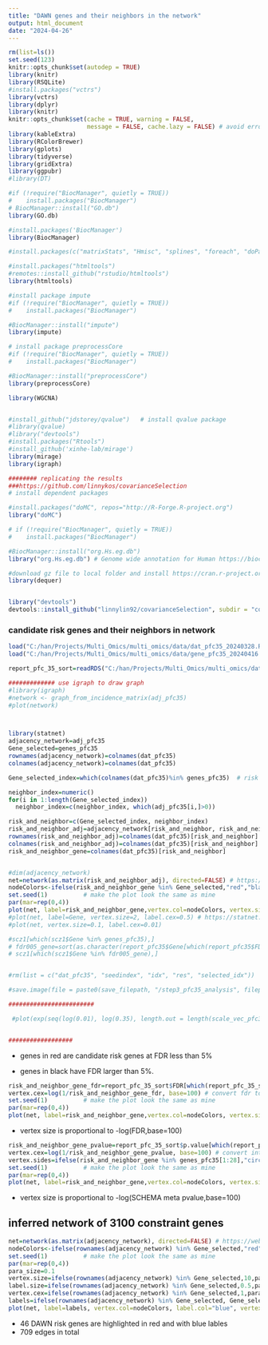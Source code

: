 ---
title: "DAWN genes and their neighbors in the network"
output: html_document
date: "2024-04-26"
---

```{r, echo=F, warning=F, message=F}
rm(list=ls())
set.seed(123)
knitr::opts_chunk$set(autodep = TRUE)
library(knitr)
library(RSQLite)
#install.packages("vctrs")
library(vctrs)
library(dplyr)
library(knitr)
knitr::opts_chunk$set(cache = TRUE, warning = FALSE, 
                      message = FALSE, cache.lazy = FALSE) # avoid error of long vectors https://stackoverflow.com/questions/39417003/long-vectors-not-supported-yet-error-in-rmd-but-not-in-r-script 
library(kableExtra)
library(RColorBrewer)
library(gplots)
library(tidyverse)
library(gridExtra)
library(ggpubr)
#library(DT)

#if (!require("BiocManager", quietly = TRUE))
#    install.packages("BiocManager")
# BiocManager::install("GO.db")
library(GO.db)

#install.packages('BiocManager')
library(BiocManager)

#install.packages(c("matrixStats", "Hmisc", "splines", "foreach", "doParallel", "fastcluster", "dynamicTreeCut", "survival"))

#install.packages("htmltools")
#remotes::install_github("rstudio/htmltools")
library(htmltools)

#install package impute 
#if (!require("BiocManager", quietly = TRUE))
#    install.packages("BiocManager")

#BiocManager::install("impute")
library(impute)

# install package preprocessCore
#if (!require("BiocManager", quietly = TRUE))
#    install.packages("BiocManager")

#BiocManager::install("preprocessCore")
library(preprocessCore)

library(WGCNA)


#install_github("jdstorey/qvalue")   # install qvalue package 
#library(qvalue)
#library("devtools")
#install.packages("Rtools")
#install_github('xinhe-lab/mirage')
library(mirage)
library(igraph)
```






```{r, echo=F, message=F, warning=F, results=F}
######## replicating the results 
###https://github.com/linnykos/covarianceSelection
# install dependent packages 

#install.packages("doMC", repos="http://R-Forge.R-project.org")
library("doMC")

# if (!require("BiocManager", quietly = TRUE))
#    install.packages("BiocManager")

#BiocManager::install("org.Hs.eg.db")
library("org.Hs.eg.db") # Genome wide annotation for Human https://bioconductor.org/packages/release/data/annotation/html/org.Hs.eg.db.html

#download gz file to local folder and install https://cran.r-project.org/src/contrib/Archive/dequer/
library(dequer)


library("devtools")
devtools::install_github("linnylin92/covarianceSelection", subdir = "covarianceSelection")

```

### candidate risk genes and their neighbors in network 

```{r, echo=F, message=F, warning=F, eval=T}

load("C:/han/Projects/Multi_Omics/multi_omics/data/dat_pfc35_20240328.RData")
load("C:/han/Projects/Multi_Omics/multi_omics/data/gene_pfc35_20240416.RData") # load adj_pfc35

report_pfc_35_sort=readRDS("C:/han/Projects/Multi_Omics/multi_omics/data/gene_pfc35_sort_20240425.rds")

############# use igraph to draw graph
#library(igraph)
#network <- graph_from_incidence_matrix(adj_pfc35)
#plot(network)



library(statnet)
adjacency_network=adj_pfc35
Gene_selected=genes_pfc35
rownames(adjacency_network)=colnames(dat_pfc35)
colnames(adjacency_network)=colnames(dat_pfc35)

Gene_selected_index=which(colnames(dat_pfc35)%in% genes_pfc35)  # risk gene index in original data

neighbor_index=numeric()
for(i in 1:length(Gene_selected_index))
  neighbor_index=c(neighbor_index, which(adj_pfc35[i,]>0))

risk_and_neighbor=c(Gene_selected_index, neighbor_index)
risk_and_neighbor_adj=adjacency_network[risk_and_neighbor, risk_and_neighbor]
rownames(risk_and_neighbor_adj)=colnames(dat_pfc35)[risk_and_neighbor]
colnames(risk_and_neighbor_adj)=colnames(dat_pfc35)[risk_and_neighbor]
risk_and_neighbor_gene=colnames(dat_pfc35)[risk_and_neighbor]


#dim(adjacency_network)
net=network(as.matrix(risk_and_neighbor_adj), directed=FALSE) # https://web.stanford.edu/class/bios221/labs/networks/lab_7_networks.html
nodeColors<-ifelse(risk_and_neighbor_gene %in% Gene_selected,"red","black")
set.seed(1)          # make the plot look the same as mine
par(mar=rep(0,4))
plot(net, label=risk_and_neighbor_gene,vertex.col=nodeColors, vertex.size=15, label.cex=0.55) # https://statnet.org/workshop-intro-sna-tools/
#plot(net, label=Gene, vertex.size=2, label.cex=0.5) # https://statnet.org/workshop-intro-sna-tools/
#plot(net, vertex.size=0.1, label.cex=0.01)

#scz1[which(scz1$Gene %in% genes_pfc35),]
# fdr005_gene=sort(as.character(report_pfc35$Gene[which(report_pfc35$FDR <= 0.05)]))
# scz1[which(scz1$Gene %in% fdr005_gene),]


#rm(list = c("dat_pfc35", "seedindex", "idx", "res", "selected_idx"))

#save.image(file = paste0(save_filepath, "/step3_pfc35_analysis", filepath_suffix, ".RData"))

########################

 #plot(exp(seq(log(0.01), log(0.35), length.out = length(scale_vec_pfc35))), scale_vec_pfc35)


##################
```

* genes in red are candidate risk genes at FDR less than 5%

* genes in black have FDR larger than 5%. 



```{r, echo=F, message=F, warning=F}
risk_and_neighbor_gene_fdr=report_pfc_35_sort$FDR[which(report_pfc_35_sort$Gene%in%risk_and_neighbor_gene)]
vertex.cex=log(1/risk_and_neighbor_gene_fdr, base=100) # convert fdr to vertex size 
set.seed(1)          # make the plot look the same as mine
par(mar=rep(0,4))
plot(net, label=risk_and_neighbor_gene,vertex.col=nodeColors, vertex.size=15, label.cex=0.45, vertex.cex=vertex.cex)
```

* vertex size is proportional to -log(FDR,base=100)

```{r, echo=F, message=F, warning=F}
risk_and_neighbor_gene_pvalue=report_pfc_35_sort$p.value[which(report_pfc_35_sort$Gene%in%risk_and_neighbor_gene)]
vertex.cex=log(1/risk_and_neighbor_gene_pvalue, base=100) # convert into to vertex size 
vertex.sides=ifelse(risk_and_neighbor_gene %in% genes_pfc35[1:28],"circle","square")
set.seed(1)          # make the plot look the same as mine
par(mar=rep(0,4))
plot(net, label=risk_and_neighbor_gene,vertex.col=nodeColors, vertex.size=15, label.cex=0.45, vertex.cex=vertex.cex) # how to add vertex shapes e.g. SCHEMA FDR genes in circle, DAWN new genes in square? 
```


* vertex size is proportional to -log(SCHEMA meta pvalue,base=100)


## inferred network of 3100 constraint genes 


```{r, echo=F, message=F, warning=F}
net=network(as.matrix(adjacency_network), directed=FALSE) # https://web.stanford.edu/class/bios221/labs/networks/lab_7_networks.html
nodeColors<-ifelse(rownames(adjacency_network) %in% Gene_selected,"red","black")
set.seed(1)          # make the plot look the same as mine
par(mar=rep(0,4))
para_size=0.1
vertex.size=ifelse(rownames(adjacency_network) %in% Gene_selected,10,para_size)
label.size=ifelse(rownames(adjacency_network) %in% Gene_selected,0.5,para_size)
vertex.cex=ifelse(rownames(adjacency_network) %in% Gene_selected,1,para_size)
labels=ifelse(rownames(adjacency_network) %in% Gene_selected, Gene_selected,"")
plot(net, label=labels, vertex.col=nodeColors, label.col="blue", vertex.size=vertex.size, label.cex=label.size, vertex.cex=vertex.cex) # vextex.cex control the vertex size
```
* 46 DAWN risk genes are highlighted in red and with blue lables  
* 709 edges in total 

